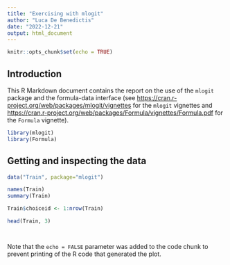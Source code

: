 ```yaml
---
title: "Exercising with mlogit"
author: "Luca De Benedictis"
date: "2022-12-21"
output: html_document
---
```


```r
knitr::opts_chunk$set(echo = TRUE)
```

## Introduction

This R Markdown document contains the report on the use of the `mlogit` package and the formula-data interface (see <https://cran.r-project.org/web/packages/mlogit/vignettes> for the `mlogit` vignettes and <https://cran.r-project.org/web/packages/Formula/vignettes/Formula.pdf> for the `Formula` vignette).


```r
library(mlogit)
library(Formula)
```

## Getting and inspecting the data


```r
data("Train", package="mlogit")

names(Train)
summary(Train)

Train$choiceid <- 1:nrow(Train)

head(Train, 3)




```

Note that the `echo = FALSE` parameter was added to the code chunk to prevent printing of the R code that generated the plot.
